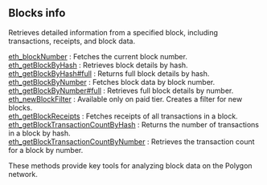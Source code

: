 
<Meta
  title="Polygon blocks info | dRPC"
/>

## Blocks info

Retrieves detailed information from a specified block, including transactions, receipts, and block data.

[eth_blockNumber](/polygon-api/blocksinfo/eth_blockNumber) : Fetches the current block number.  \
[eth_getBlockByHash](/polygon-api/blocksinfo/eth_getBlockByHash) : Retrieves block details by hash.  \
[eth_getBlockByHash#full](/polygon-api/blocksinfo/eth_getBlockByHashfull) : Returns full block details by hash.  \
[eth_getBlockByNumber](/polygon-api/blocksinfo/eth_getBlockByNumber) : Fetches block data by block number.  \
[eth_getBlockByNumber#full](/polygon-api/blocksinfo/eth_getBlockByNumberfull) : Retrieves full block details by number.  \
[eth_newBlockFilter](/polygon-api/blocksinfo/eth_newBlockFilter) : Available only on paid tier. Creates a filter for new blocks.  \
[eth_getBlockReceipts](/polygon-api/blocksinfo/eth_getBlockReceipts) : Fetches receipts of all transactions in a block.  \
[eth_getBlockTransactionCountByHash](/polygon-api/blocksinfo/eth_getBlockTransactionCountByHash) : Returns the number of transactions in a block by hash.  \
[eth_getBlockTransactionCountByNumber](/polygon-api/blocksinfo/eth_getBlockTransactionCountByNumber) : Retrieves the transaction count for a block by number.

These methods provide key tools for analyzing block data on the Polygon network.

<Space h={16} />
<GetStarted />
